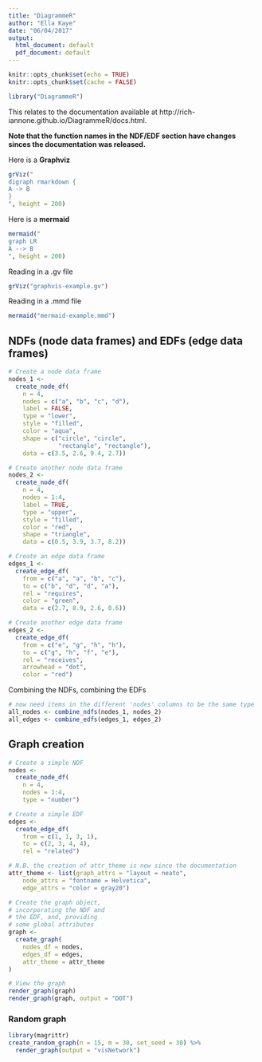 ```yaml
---
title: "DiagrammeR"
author: "Ella Kaye"
date: "06/04/2017"
output:
  html_document: default
  pdf_document: default
---
```


```r
knitr::opts_chunk$set(echo = TRUE)
knitr::opts_chunk$set(cache = FALSE)
```

```r
library("DiagrammeR")
```

This relates to the documentation available at http://rich-iannone.github.io/DiagrammeR/docs.html.

**Note that the function names in the NDF/EDF section have changes sinces the documentation was released.**

Here is a **Graphviz**

```r
grViz("
digraph rmarkdown {
A -> B 
}
", height = 200)
```

Here is a **mermaid**

```r
mermaid("
graph LR 
A --> B
", height = 200)
```

Reading in a .gv file
```r
grViz("graphvis-example.gv")
```

Reading in a .mmd file
```r
mermaid("mermaid-example.mmd")
```

## NDFs (node data frames) and EDFs (edge data frames)
```r
# Create a node data frame
nodes_1 <-
  create_node_df(
    n = 4,
    nodes = c("a", "b", "c", "d"),
    label = FALSE,
    type = "lower",
    style = "filled",
    color = "aqua",
    shape = c("circle", "circle",
              "rectangle", "rectangle"),
    data = c(3.5, 2.6, 9.4, 2.7))

# Create another node data frame
nodes_2 <-
  create_node_df(
    n = 4,
    nodes = 1:4,
    label = TRUE,
    type = "upper",
    style = "filled",
    color = "red",
    shape = "triangle",
    data = c(0.5, 3.9, 3.7, 8.2))
```

```r
# Create an edge data frame
edges_1 <-
  create_edge_df(
    from = c("a", "a", "b", "c"),
    to = c("b", "d", "d", "a"),
    rel = "requires",
    color = "green",
    data = c(2.7, 8.9, 2.6, 0.6))

# Create another edge data frame
edges_2 <-
  create_edge_df(
    from = c("e", "g", "h", "h"),
    to = c("g", "h", "f", "e"),
    rel = "receives",
    arrowhead = "dot",
    color = "red")
```

Combining the NDFs, combining the EDFs
```r
# now need items in the different 'nodes' columns to be the same type
all_nodes <- combine_ndfs(nodes_1, nodes_2)
all_edges <- combine_edfs(edges_1, edges_2)
```

## Graph creation
```r
# Create a simple NDF
nodes <-
  create_node_df(
    n = 4,
    nodes = 1:4,
    type = "number")

# Create a simple EDF
edges <-
  create_edge_df(
    from = c(1, 1, 3, 1),
    to = c(2, 3, 4, 4),
    rel = "related")

# N.B. the creation of attr_theme is new since the documentation
attr_theme <- list(graph_attrs = "layout = neato",
    node_attrs = "fontname = Helvetica",
    edge_attrs = "color = gray20")

# Create the graph object,
# incorporating the NDF and
# the EDF, and, providing
# some global attributes
graph <-
  create_graph(
    nodes_df = nodes,
    edges_df = edges,
    attr_theme = attr_theme
)

# View the graph
render_graph(graph)
render_graph(graph, output = "DOT")
```

### Random graph
```r
library(magrittr)
create_random_graph(n = 15, m = 30, set_seed = 30) %>%
  render_graph(output = "visNetwork")
```

